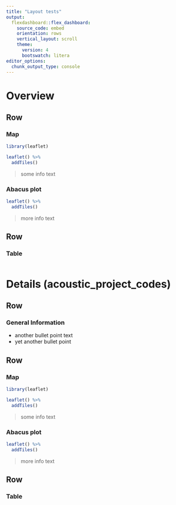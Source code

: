 ```yaml
---
title: "Layout tests"
output:
  flexdashboard::flex_dashboard:
    source_code: embed
    orientation: rows
    vertical_layout: scroll
    theme: 
      version: 4
      bootswatch: litera
editor_options: 
  chunk_output_type: console
---
```


Overview
=====================================

Row {data-height=1000}
-------------------------------------
    
### Map

```r
library(leaflet)

leaflet() %>%
  addTiles()
```


> some info text   
   
   
### Abacus plot

```r

leaflet() %>%
  addTiles()

```   
 
 
> more info text


Row
-------------------------------------

### Table
    
```r
```


Details (acoustic_project_codes)
=====================================

Row {data-height=100}
-------------------------------------

### General Information

- another bullet point text
- yet another bullet point

  
Row {data-height=1000}
-------------------------------------

### Map

```r
library(leaflet)

leaflet() %>%
  addTiles()
```


> some info text   
   
   
### Abacus plot

```r

leaflet() %>%
  addTiles()

```   
 
 
> more info text


Row
-------------------------------------

### Table
    
```r
```
